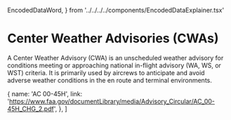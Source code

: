   EncodedDataWord,
} from '../../../../components/EncodedDataExplainer.tsx'


# Center Weather Advisories (CWAs)

A Center Weather Advisory (CWA) is an unscheduled weather advisory for
conditions meeting or approaching national in-flight advisory (WA, WS, or WST)
criteria. It is primarily used by aircrews to anticipate and avoid adverse
weather conditions in the en route and terminal environments.

  {
    name: 'AC 00-45H',
    link: 'https://www.faa.gov/documentLibrary/media/Advisory_Circular/AC_00-45H_CHG_2.pdf',
  },
]
